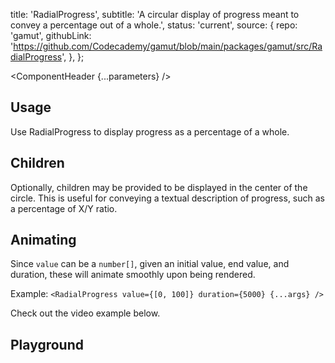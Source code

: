 


  title: 'RadialProgress',
  subtitle:
    'A circular display of progress meant to convey a percentage out of a whole.',
  status: 'current',
  source: {
    repo: 'gamut',
    githubLink:
      'https://github.com/Codecademy/gamut/blob/main/packages/gamut/src/RadialProgress',
  },
};

<Meta of={RadialProgressStories} />

<ComponentHeader {...parameters} />

## Usage

Use RadialProgress to display progress as a percentage of a whole.

## Children

Optionally, children may be provided to be displayed in the center of the circle.
This is useful for conveying a textual description of progress, such as a percentage of X/Y ratio.

<Canvas of={RadialProgressStories.Children} />

## Animating

Since `value` can be a `number[]`, given an initial value, end value, and duration, these will animate
smoothly upon being rendered.

Example: `<RadialProgress value={[0, 100]} duration={5000} {...args} />`

Check out the video example below.

<Canvas of={RadialProgressStories.Animating} />

## Playground

<Canvas of={RadialProgressStories.Default} sourceState="shown" />

<Controls />
